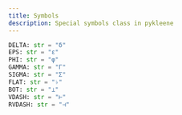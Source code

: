 ```yaml
---
title: Symbols 
description: Special symbols class in pykleene 
---
```


```python showLineNumbers
DELTA: str = "δ"
EPS: str = "ε"
PHI: str = "φ"
GAMMA: str = "Γ"
SIGMA: str = "Σ"
FLAT: str = "♭"
BOT: str = "⊥"
VDASH: str = "⊢"
RVDASH: str = "⊣"
```